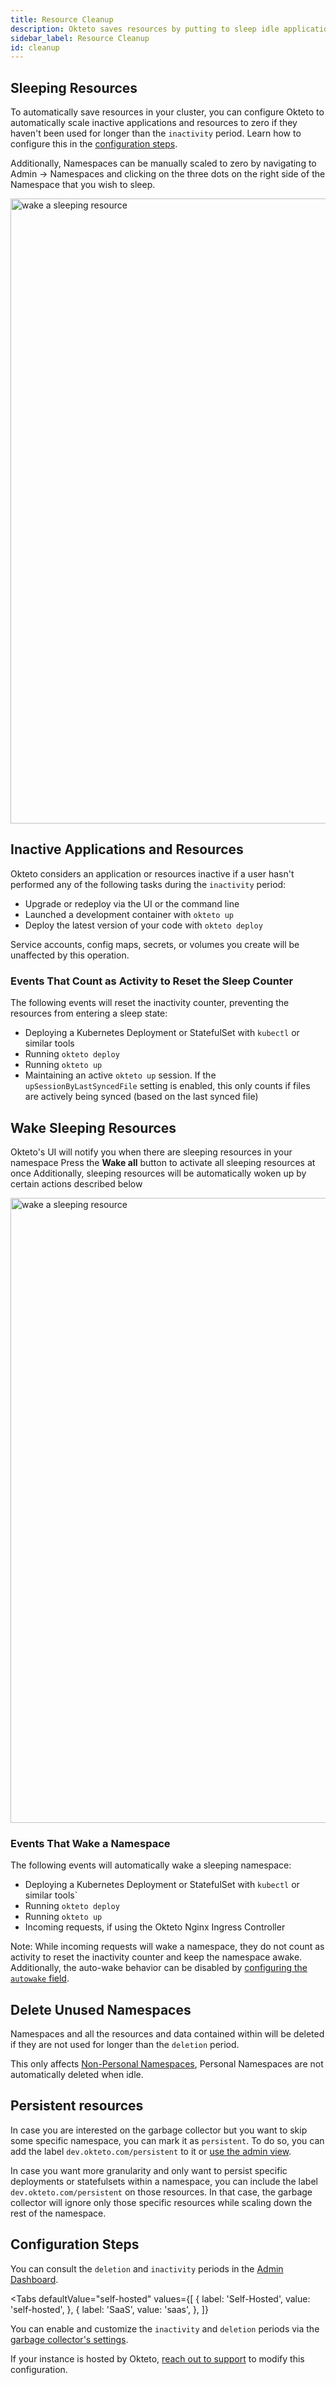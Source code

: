 ```yaml
---
title: Resource Cleanup
description: Okteto saves resources by putting to sleep idle applications and cleaning up unused namespaces.
sidebar_label: Resource Cleanup
id: cleanup
---
```



## Sleeping Resources

To automatically save resources in your cluster, you can configure Okteto to automatically scale inactive applications and resources to zero if they haven't been used for longer than the `inactivity` period.
Learn how to configure this in the [configuration steps](#configuration-steps-).

Additionally, Namespaces can be manually scaled to zero by navigating to Admin -> Namespaces and clicking on the three dots on the right side of the Namespace that you wish to sleep.
<p align="left">
  <Image
    src={require("@site/static/img/cleanup-namespace-sleep.jpg").default}
    alt="wake a sleeping resource"
    width="1000"
  />
</p>

## Inactive Applications and Resources

Okteto considers an application or resources inactive if a user hasn't performed any of the following tasks during the `inactivity` period:

- Upgrade or redeploy via the UI or the command line
- Launched a development container with `okteto up`
- Deploy the latest version of your code with `okteto deploy`

Service accounts, config maps, secrets, or volumes you create will be unaffected by this operation.

### Events That Count as Activity to Reset the Sleep Counter

The following events will reset the inactivity counter, preventing the resources from entering a sleep state:

- Deploying a Kubernetes Deployment or StatefulSet with `kubectl` or similar tools
- Running `okteto deploy`
- Running `okteto up`
- Maintaining an active `okteto up` session. If the `upSessionByLastSyncedFile` setting is enabled, this only counts if files are actively being synced (based on the last synced file)

## Wake Sleeping Resources

Okteto's UI will notify you when there are sleeping resources in your namespace
Press the **Wake all** button to activate all sleeping resources at once
Additionally, sleeping resources will be automatically woken up by certain actions described below

<p align="left">
  <Image
    src={require("@site/static/img/wake.png").default}
    alt="wake a sleeping resource"
    width="1000"
  />
</p>

### Events That Wake a Namespace

The following events will automatically wake a sleeping namespace:

- Deploying a Kubernetes Deployment or StatefulSet with `kubectl` or similar tools`
- Running `okteto deploy`
- Running `okteto up`
- Incoming requests, if using the Okteto Nginx Ingress Controller

Note: While incoming requests will wake a namespace, they do not count as activity to reset the inactivity counter and keep the namespace awake.
Additionally, the auto-wake behavior can be disabled by [configuring the `autowake` field](self-hosted/helm-configuration.mdx#autowake).

## Delete Unused Namespaces

Namespaces and all the resources and data contained within will be deleted if they are not used for longer than the `deletion` period. 

This only affects [Non-Personal Namespaces](core/namespaces.mdx), Personal Namespaces are not automatically deleted when idle.

## Persistent resources <TiersList tiers="Scale Enterprise Self-Hosted" />

In case you are interested on the garbage collector but you want to skip some specific namespace, you can mark it as `persistent`. To do so, you can add the label `dev.okteto.com/persistent` to it or [use the admin view](admin/dashboard.mdx#namespaces).

In case you want more granularity and only want to persist specific deployments or statefulsets within a namespace, you can include the label `dev.okteto.com/persistent` on those resources. In that case, the garbage collector will ignore only those specific resources while scaling down the rest of the namespace.

## Configuration Steps <TiersList tiers="Scale Enterprise Self-Hosted" />

You can consult the `deletion` and `inactivity` periods in the [Admin Dashboard](admin/dashboard.mdx).

<Tabs
  defaultValue="self-hosted"
  values={[
    { label: 'Self-Hosted', value: 'self-hosted', },
    { label: 'SaaS', value: 'saas', },
  ]}
>
<TabItem value="self-hosted">

You can enable and customize the `inactivity` and `deletion` periods via the [garbage collector's settings](self-hosted/helm-configuration.mdx#gc).

</TabItem>

<TabItem value="saas">

If your instance is hosted by Okteto, [reach out to support](https://okteto.com/support) to modify this configuration.

</TabItem>
</Tabs>
